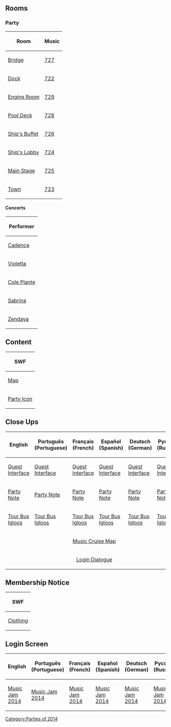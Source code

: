 
==Rooms==
===Party===
<center>
{|class="wikitable" border="1"
!Room!!Music
|-
|[[Media:RoomsParty4-MusicJam2014.swf|Bridge]]||[[Media:Music727.swf|727]]
|-
|[[Media:RoomsDock-MusicJam2014.swf|Dock]]||[[Media:Music722.swf|722]]
|-
|[[Media:RoomsParty6-MusicJam2014.swf|Engine Room]]||[[Media:Music729.swf|729]]
|-
|[[Media:RoomsParty5-MusicJam2014.swf|Pool Deck]]||[[Media:Music728.swf|728]]
|-
|[[Media:RoomsParty3-MusicJam2014.swf|Ship's Buffet]]||[[Media:Music726.swf|726]]
|-
|[[Media:RoomsParty1-MusicJam2014.swf|Ship's Lobby]]||[[Media:Music724.swf|724]]
|-
|[[Media:RoomsParty2-MusicJam2014.swf|Main Stage]]||[[Media:Music725.swf|725]]
|-
|[[Media:RoomsTown-MusicJam2014.swf|Town]]||[[Media:Music723.swf|723]]
|}
</center>

====Concerts====
<center>
{|class="wikitable" border="1"
!Performer
|-
|[[Media:RoomsConcertsConcert cadence.swf|Cadence]]
|-
|[[Media:RoomsConcertsConcert violetta.swf|Violetta]]
|-
|[[Media:RoomsConcertsConcert djcole.swf|Cole Plante]]
|-
|[[Media:RoomsConcertsConcert sabrina.swf|Sabrina]]
|-
|[[Media:RoomsConcertsConcert zendaya.swf|Zendaya]]
|}
</center>

==Content==
<center>
{|class="wikitable" border="1"
!SWF
|-
|[[Media:ContentMap-MusicJam2014.swf|Map]]
|-
|[[Media:ContentParty icon-MusicJam2014.swf|Party Icon]]
|}
</center>

==Close Ups==
<center>
{|class="wikitable" border="1"
!English!!Português (Portuguese)!!Français (French)!!Español (Spanish)!!Deutsch (German)!!Русский (Russian)
|-
|[[Media:ENClose upsQuest interface-MusicJam2014.swf|Quest Interface]]||[[Media:PTClose upsQuest interface-MusicJam2014.swf|Quest Interface]]||[[Media:FRClose upsQuest interface-MusicJam2014.swf|Quest Interface]]||[[Media:ESClose upsQuest interface-MusicJam2014.swf|Quest Interface]]||[[Media:DEClose upsQuest interface-MusicJam2014.swf|Quest Interface]]||[[Media:RUClose upsQuest interface-MusicJam2014.swf|Quest Interface]]
|-
|[[Media:ENClose upsParty map note-MusicJam2014.swf|Party Note]]||[[Media:PTClose upsParty map note-MusicJam2014.swf|Party Note]]||[[Media:FRClose upsParty map note-MusicJam2014.swf|Party Note]]||[[Media:ESClose upsParty map note-MusicJam2014.swf|Party Note]]||[[Media:DEClose upsParty map note-MusicJam2014.swf|Party Note]]||[[Media:RUClose upsParty map note-MusicJam2014.swf|Party Note]]
|-
|[[Media:ENClose upsParty igloo list-MusicJam2014.swf|Tour Bus Igloos]]||[[Media:PTClose upsParty igloo list-MusicJam2014.swf|Tour Bus Igloos]]||[[Media:FRClose upsParty igloo list-MusicJam2014.swf|Tour Bus Igloos]]||[[Media:ESClose upsParty igloo list-MusicJam2014.swf|Tour Bus Igloos]]||[[Media:DEClose upsParty igloo list-MusicJam2014.swf|Tour Bus Igloos]]||[[Media:RUClose upsParty igloo list-MusicJam2014.swf|Tour Bus Igloos]]
|-
|colspan="6" rowspan="1" align="center" |[[Media:Close upsParty map-MusicJam2014.swf|Music Cruise Map]]
|-
|colspan="6" rowspan="1" align="center" |[[Media:Close upsCharacter dialogue login-MusicJam2014.swf|Login Dialogue]]
|}
</center>

==Membership Notice==
<center>
{|class="wikitable" border="1"
!SWF
|-
|[[Media:MembershipParty1-MusicJam2014.swf|Clothing]]
|}
</center>

==Login Screen==
<center>
{|class="wikitable" border="1"
!English
!Português (Portuguese)
!Français (French)
!Español (Spanish)
!Deutsch (German)
!Русский (Russian)
|-
|[[Media:LoginScreen-ENMusicJam20141.swf|Music Jam 2014]]||[[Media:LoginScreen-PTMusicJam20141.swf|Music Jam 2014]]||[[Media:LoginScreen-FRMusicJam20141.swf|Music Jam 2014]]||[[Media:LoginScreen-ESMusicJam20141.swf|Music Jam 2014]]||[[Media:LoginScreen-DEMusicJam20141.swf|Music Jam 2014]]||[[Media:LoginScreen-RUMusicJam20141.swf|Music Jam 2014]]
|}
</center>
{{Parties}}

[[Category:Parties of 2014]]